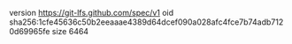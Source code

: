 version https://git-lfs.github.com/spec/v1
oid sha256:1cfe45636c50b2eeaaae4389d64dcef090a028afc4fce7b74adb7120d69965fe
size 6464
